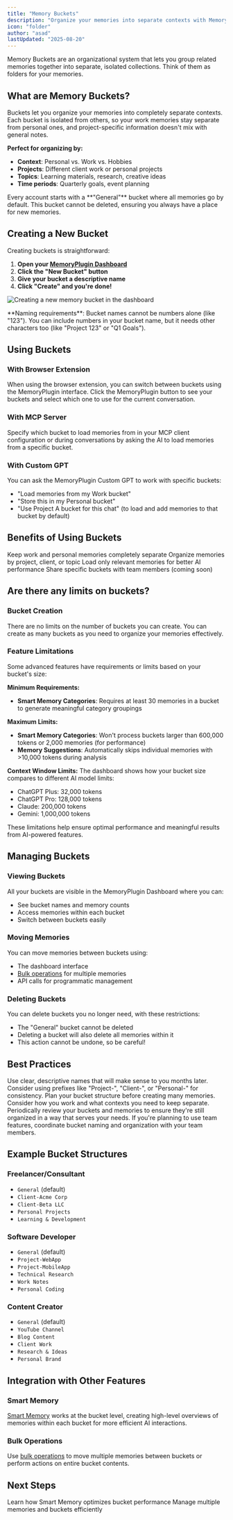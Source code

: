 ```yaml
---
title: "Memory Buckets"
description: "Organize your memories into separate contexts with MemoryPlugin's bucket system"
icon: "folder"
author: "asad"
lastUpdated: "2025-08-20"
---
```



<ArticleInfo author="asad" lastUpdated="2025-08-20" />

Memory Buckets are an organizational system that lets you group related memories together into separate, isolated collections. Think of them as folders for your memories.

## What are Memory Buckets?

Buckets let you organize your memories into completely separate contexts. Each bucket is isolated from others, so your work memories stay separate from personal ones, and project-specific information doesn't mix with general notes.

**Perfect for organizing by:**
- **Context**: Personal vs. Work vs. Hobbies
- **Projects**: Different client work or personal projects
- **Topics**: Learning materials, research, creative ideas
- **Time periods**: Quarterly goals, event planning

<Info>
Every account starts with a **"General"** bucket where all memories go by default. This bucket cannot be deleted, ensuring you always have a place for new memories.
</Info>

## Creating a New Bucket

Creating buckets is straightforward:

1. **Open your [MemoryPlugin Dashboard](https://memoryplugin.com/dashboard)**
2. **Click the "New Bucket" button**
3. **Give your bucket a descriptive name**
4. **Click "Create" and you're done!**

![Creating a new memory bucket in the dashboard](/images/memory-buckets/create-bucket.png)

<Note>
**Naming requirements**: Bucket names cannot be numbers alone (like "123"). You can include numbers in your bucket name, but it needs other characters too (like "Project 123" or "Q1 Goals").
</Note>

## Using Buckets

### With Browser Extension
When using the browser extension, you can switch between buckets using the MemoryPlugin interface. Click the MemoryPlugin button to see your buckets and select which one to use for the current conversation.

### With MCP Server
Specify which bucket to load memories from in your MCP client configuration or during conversations by asking the AI to load memories from a specific bucket.

### With Custom GPT
You can ask the MemoryPlugin Custom GPT to work with specific buckets:
- "Load memories from my Work bucket"
- "Store this in my Personal bucket"
- "Use Project A bucket for this chat" (to load and add memories to that bucket by default)

## Benefits of Using Buckets

<CardGroup cols={2}>
  <Card title="Context Separation" icon="layer-group">
    Keep work and personal memories completely separate
  </Card>
  <Card title="Project Organization" icon="folder-tree">
    Organize memories by project, client, or topic
  </Card>
  <Card title="Focused Loading" icon="bullseye">
    Load only relevant memories for better AI performance
  </Card>
  <Card title="Team Collaboration" icon="users">
    Share specific buckets with team members (coming soon)
  </Card>
</CardGroup>

## Are there any limits on buckets?

### Bucket Creation
There are no limits on the number of buckets you can create. You can create as many buckets as you need to organize your memories effectively.

### Feature Limitations
Some advanced features have requirements or limits based on your bucket's size:

**Minimum Requirements:**
- **Smart Memory Categories**: Requires at least 30 memories in a bucket to generate meaningful category groupings

**Maximum Limits:**
- **Smart Memory Categories**: Won't process buckets larger than 600,000 tokens or 2,000 memories (for performance)
- **Memory Suggestions**: Automatically skips individual memories with >10,000 tokens during analysis

**Context Window Limits:**
The dashboard shows how your bucket size compares to different AI model limits:
- ChatGPT Plus: 32,000 tokens
- ChatGPT Pro: 128,000 tokens  
- Claude: 200,000 tokens
- Gemini: 1,000,000 tokens

These limitations help ensure optimal performance and meaningful results from AI-powered features.

## Managing Buckets

### Viewing Buckets
All your buckets are visible in the MemoryPlugin Dashboard where you can:
- See bucket names and memory counts
- Access memories within each bucket
- Switch between buckets easily

### Moving Memories
You can move memories between buckets using:
- The dashboard interface
- [Bulk operations](/features/bulk-operations) for multiple memories
- API calls for programmatic management

### Deleting Buckets
You can delete buckets you no longer need, with these restrictions:
- The "General" bucket cannot be deleted
- Deleting a bucket will also delete all memories within it
- This action cannot be undone, so be careful!

## Best Practices

<AccordionGroup>
  <Accordion title="Naming Convention">
    Use clear, descriptive names that will make sense to you months later. Consider using prefixes like "Project-", "Client-", or "Personal-" for consistency.
  </Accordion>
  <Accordion title="Bucket Strategy">
    Plan your bucket structure before creating many memories. Consider how you work and what contexts you need to keep separate.
  </Accordion>
  <Accordion title="Regular Review">
    Periodically review your buckets and memories to ensure they're still organized in a way that serves your needs.
  </Accordion>
  <Accordion title="Team Coordination">
    If you're planning to use team features, coordinate bucket naming and organization with your team members.
  </Accordion>
</AccordionGroup>

## Example Bucket Structures

### Freelancer/Consultant
- `General` (default)
- `Client-Acme Corp`
- `Client-Beta LLC`
- `Personal Projects`
- `Learning & Development`

### Software Developer
- `General` (default)
- `Project-WebApp`
- `Project-MobileApp`
- `Technical Research`
- `Work Notes`
- `Personal Coding`

### Content Creator
- `General` (default)
- `YouTube Channel`
- `Blog Content`
- `Client Work`
- `Research & Ideas`
- `Personal Brand`

## Integration with Other Features

### Smart Memory
[Smart Memory](/features/smart-memory) works at the bucket level, creating high-level overviews of memories within each bucket for more efficient AI interactions.

### Bulk Operations
Use [bulk operations](/features/bulk-operations) to move multiple memories between buckets or perform actions on entire bucket contents.


## Next Steps

<CardGroup cols={2}>
  <Card
    title="Smart Memory"
    icon="brain"
    href="/features/smart-memory"
  >
    Learn how Smart Memory optimizes bucket performance
  </Card>
  <Card
    title="Bulk Operations"
    icon="list"
    href="/features/bulk-operations"
  >
    Manage multiple memories and buckets efficiently
  </Card>
</CardGroup>